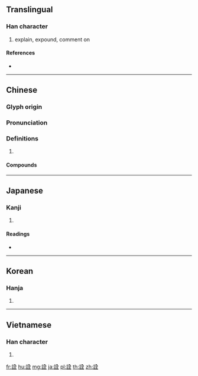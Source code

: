 {{character info/new}}
{{also|诠}}
==Translingual==

===Han character===
{{Han char|rn=149|rad=言|as=06|sn=13|four=08614|canj=YROMG}}

# explain, expound, comment on

====References====
* {{Han ref|kx=1158.040|dkj=35435|dj=1624.010|hdz=63967.030|uh=8A6E|ud=35438|bh=B8E0|bd=47328}}

----

==Chinese==
{{zh-forms|s=诠}}

===Glyph origin===
{{Han etym}}

===Pronunciation===
{{zh-pron
|m=quán
|c=cyun4
|mn=qz:choân/tw:chhoan/xm,zz:chhoân
|mc=y
|oc=y
|cat=
}}

===Definitions===
{{zh-hanzi}}

# {{rfdef|zh}}

====Compounds====
{{zh-der|真詮|詞詮|詮次|詮注|詮說|詮證|詮釋}}

----

==Japanese==

===Kanji===
{{ja-kanji|grade=|rs=言06}}

# {{defn|lang=ja|sort=言06}}

====Readings====
* {{ja-readings|on=[[せん]] (sen)|kun=[[のり]] (nori)|nanori=}}

----

==Korean==

===Hanja===
{{ko-hanja|hangeul=전|eumhun=|rv=jeon|mr=chŏn|y=cen}}

# {{defn|lang=ko|sort=言06}}

----

==Vietnamese==

===Han character===
{{vi-hantu|[[thuyên]]|rs=言06}}

# {{defn|lang=vi|sort=言06}}

[[fr:詮]]
[[hu:詮]]
[[mg:詮]]
[[ja:詮]]
[[pl:詮]]
[[th:詮]]
[[zh:詮]]